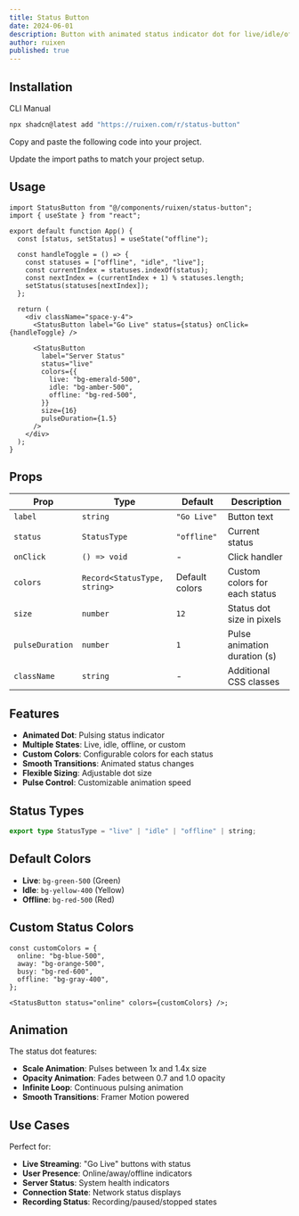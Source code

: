 ```yaml
---
title: Status Button
date: 2024-06-01
description: Button with animated status indicator dot for live/idle/offline states
author: ruixen
published: true
---
```


<ComponentPreview name="status-button-demo" category="buttons" />

## Installation

<Tabs defaultValue="cli">

<TabsList>
  <TabsTrigger value="cli">CLI</TabsTrigger>
  <TabsTrigger value="manual">Manual</TabsTrigger>
</TabsList>
<TabsContent value="cli">

```bash
npx shadcn@latest add "https://ruixen.com/r/status-button"
```

</TabsContent>

<TabsContent value="manual">

<Steps>

<Step>Copy and paste the following code into your project.</Step>

<ComponentSource name="status-button" />

<Step>Update the import paths to match your project setup.</Step>

</Steps>

</TabsContent>

</Tabs>

## Usage

```tsx
import StatusButton from "@/components/ruixen/status-button";
import { useState } from "react";

export default function App() {
  const [status, setStatus] = useState("offline");

  const handleToggle = () => {
    const statuses = ["offline", "idle", "live"];
    const currentIndex = statuses.indexOf(status);
    const nextIndex = (currentIndex + 1) % statuses.length;
    setStatus(statuses[nextIndex]);
  };

  return (
    <div className="space-y-4">
      <StatusButton label="Go Live" status={status} onClick={handleToggle} />

      <StatusButton
        label="Server Status"
        status="live"
        colors={{
          live: "bg-emerald-500",
          idle: "bg-amber-500",
          offline: "bg-red-500",
        }}
        size={16}
        pulseDuration={1.5}
      />
    </div>
  );
}
```

## Props

| Prop            | Type                         | Default        | Description                   |
| --------------- | ---------------------------- | -------------- | ----------------------------- |
| `label`         | `string`                     | `"Go Live"`    | Button text                   |
| `status`        | `StatusType`                 | `"offline"`    | Current status                |
| `onClick`       | `() => void`                 | -              | Click handler                 |
| `colors`        | `Record<StatusType, string>` | Default colors | Custom colors for each status |
| `size`          | `number`                     | `12`           | Status dot size in pixels     |
| `pulseDuration` | `number`                     | `1`            | Pulse animation duration (s)  |
| `className`     | `string`                     | -              | Additional CSS classes        |

## Features

- **Animated Dot**: Pulsing status indicator
- **Multiple States**: Live, idle, offline, or custom
- **Custom Colors**: Configurable colors for each status
- **Smooth Transitions**: Animated status changes
- **Flexible Sizing**: Adjustable dot size
- **Pulse Control**: Customizable animation speed

## Status Types

```typescript
export type StatusType = "live" | "idle" | "offline" | string;
```

## Default Colors

- **Live**: `bg-green-500` (Green)
- **Idle**: `bg-yellow-400` (Yellow)
- **Offline**: `bg-red-500` (Red)

## Custom Status Colors

```tsx
const customColors = {
  online: "bg-blue-500",
  away: "bg-orange-500",
  busy: "bg-red-600",
  offline: "bg-gray-400",
};

<StatusButton status="online" colors={customColors} />;
```

## Animation

The status dot features:

- **Scale Animation**: Pulses between 1x and 1.4x size
- **Opacity Animation**: Fades between 0.7 and 1.0 opacity
- **Infinite Loop**: Continuous pulsing animation
- **Smooth Transitions**: Framer Motion powered

## Use Cases

Perfect for:

- **Live Streaming**: "Go Live" buttons with status
- **User Presence**: Online/away/offline indicators
- **Server Status**: System health indicators
- **Connection State**: Network status displays
- **Recording Status**: Recording/paused/stopped states
